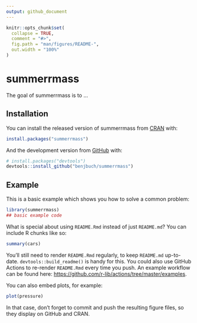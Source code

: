 ```yaml
---
output: github_document
---
```


<!-- README.md is generated from README.Rmd. Please edit that file -->

```r
knitr::opts_chunk$set(
  collapse = TRUE,
  comment = "#>",
  fig.path = "man/figures/README-",
  out.width = "100%"
)
```

# summerrmass

<!-- badges: start -->
<!-- badges: end -->

The goal of summerrmass is to ...

## Installation

You can install the released version of summerrmass from [CRAN](https://CRAN.R-project.org) with:

``` r
install.packages("summerrmass")
```

And the development version from [GitHub](https://github.com/) with:

``` r
# install.packages("devtools")
devtools::install_github("benjbuch/summerrmass")
```
## Example

This is a basic example which shows you how to solve a common problem:

```r
library(summerrmass)
## basic example code
```

What is special about using `README.Rmd` instead of just `README.md`? You can include R chunks like so:

```r
summary(cars)
```

You'll still need to render `README.Rmd` regularly, to keep `README.md` up-to-date. `devtools::build_readme()` is handy for this. You could also use GitHub Actions to re-render `README.Rmd` every time you push. An example workflow can be found here: <https://github.com/r-lib/actions/tree/master/examples>.

You can also embed plots, for example:

```r
plot(pressure)
```

In that case, don't forget to commit and push the resulting figure files, so they display on GitHub and CRAN.
